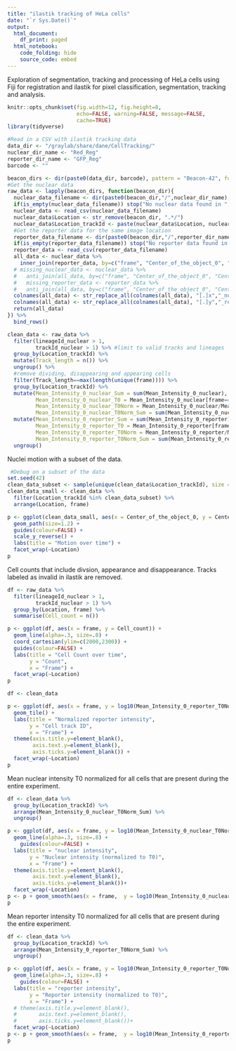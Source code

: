 ```yaml
---
title: "ilastik tracking of HeLa cells"
date: "`r Sys.Date()`"
output:
  html_document:
    df_print: paged
  html_notebook:
    code_folding: hide
    source_code: embed
---
```


Exploration of segmentation, tracking and processing of HeLa cells using Fiji for registration and ilastik for pixel classification, segmentation, tracking and analysis.


```r
knitr::opts_chunk$set(fig.width=12, fig.height=8,
                      echo=FALSE, warning=FALSE, message=FALSE,
                      cache=TRUE)
library(tidyverse)

```

```r

#Read in a CSV with ilastik tracking data
data_dir <- "/graylab/share/dane/CellTracking/"
nuclear_dir_name <- "Red_Reg"
reporter_dir_name <- "GFP_Reg"
barcode <- ""

beacon_dirs <- dir(paste0(data_dir, barcode), pattern = "Beacon-42", full.names = TRUE)
#Get the nuclear data
raw_data <- lapply(beacon_dirs, function(beacon_dir){
  nuclear_data_filename <- dir(paste0(beacon_dir,"/",nuclear_dir_name),pattern = "CSV-Table", full.names = TRUE)
  if(is_empty(nuclear_data_filename)) stop("No nuclear data found in ", beacon_dir)
  nuclear_data <- read_csv(nuclear_data_filename) 
  nuclear_data$Location <- str_remove(beacon_dir, ".*/")
  nuclear_data$Location_trackId <- paste(nuclear_data$Location, nuclear_data$trackId, sep="_")
  #Get the reporter data for the same image location
  reporter_data_filename <- dir(paste0(beacon_dir,"/",reporter_dir_name),pattern = "CSV-Table", full.names = TRUE)
  if(is_empty(reporter_data_filename)) stop("No reporter data found in ", beacon_dir)
  reporter_data <- read_csv(reporter_data_filename)
  all_data <- nuclear_data %>%
    inner_join(reporter_data, by=c("frame", "Center_of_the_object_0", "Center_of_the_object_1"))
  # missing_nuclear_data <- nuclear_data %>%
  #   anti_join(all_data, by=c("frame", "Center_of_the_object_0", "Center_of_the_object_1"))
  #   missing_reporter_data <- reporter_data %>%
  #   anti_join(all_data, by=c("frame", "Center_of_the_object_0", "Center_of_the_object_1"))
  colnames(all_data) <- str_replace_all(colnames(all_data), "[.]x","_nuclear")
  colnames(all_data) <- str_replace_all(colnames(all_data), "[.]y","_reporter")
  return(all_data)
}) %>%
  bind_rows()

clean_data <- raw_data %>%
  filter(lineageId_nuclear > 1,
         trackId_nuclear > 1) %>% #limit to valid tracks and lineages
  group_by(Location_trackId) %>%
  mutate(Track_length = n()) %>%
  ungroup() %>%
  #remove dividing, disappearing and appearing cells
  filter(Track_length==max(length(unique(frame)))) %>% 
  group_by(Location_trackId) %>%
  mutate(Mean_Intensity_0_nuclear_Sum = sum(Mean_Intensity_0_nuclear),
         Mean_Intensity_0_nuclear_T0 = Mean_Intensity_0_nuclear[frame==0],
         Mean_Intensity_0_nuclear_T0Norm = Mean_Intensity_0_nuclear/Mean_Intensity_0_nuclear_T0,
         Mean_Intensity_0_nuclear_T0Norm_Sum = sum(Mean_Intensity_0_nuclear_T0Norm)) %>%
  mutate(Mean_Intensity_0_reporter_Sum = sum(Mean_Intensity_0_reporter),
         Mean_Intensity_0_reporter_T0 = Mean_Intensity_0_reporter[frame==0],
         Mean_Intensity_0_reporter_T0Norm = Mean_Intensity_0_reporter/Mean_Intensity_0_reporter_T0,
         Mean_Intensity_0_reporter_T0Norm_Sum = sum(Mean_Intensity_0_reporter_T0Norm)) %>%
  ungroup()

```
 
Nuclei motion with a subset of the  data.  
 
```r
 #Debug on a subset of the data
set.seed(42)
clean_data_subset <- sample(unique(clean_data$Location_trackId), size = 1000, replace = FALSE)
clean_data_small <- clean_data %>%
  filter(Location_trackId %in% clean_data_subset) %>%
  arrange(Location, frame)

p <- ggplot(clean_data_small, aes(x = Center_of_the_object_0, y = Center_of_the_object_1, colour = factor(trackId_nuclear))) + 
  geom_path(size=1.2) +
  guides(colour=FALSE) +
  scale_y_reverse() +
  labs(title = "Motion over time") +
  facet_wrap(~Location)
p

```

Cell counts that include divsion, appearance and disappearance. Tracks labeled as invalid in ilastik are removed.  

```r

df <- raw_data %>%
  filter(lineageId_nuclear > 1,
         trackId_nuclear > 1) %>%
  group_by(Location, frame) %>%
  summarise(Cell_count = n())

p <- ggplot(df, aes(x = frame, y = Cell_count)) +
  geom_line(alpha=.3, size=.8) +
  coord_cartesian(ylim=c(2000,2300)) +
  guides(colour=FALSE) +
  labs(title = "Cell Count over time",
       y = "Count",
       x = "Frame") +
  facet_wrap(~Location)
p

```

```r
df <- clean_data

p <- ggplot(df, aes(x = frame, y = log10(Mean_Intensity_0_reporter_T0Norm_Sum), colour = Mean_Intensity_0_reporter_T0Norm)) +
  geom_tile() +
  labs(title = "Normalized reporter intensity",
       y = "Cell track ID",
       x = "Frame") + 
  theme(axis.title.y=element_blank(),
        axis.text.y=element_blank(),
        axis.ticks.y=element_blank()) +
  facet_wrap(~Location)
p

```


Mean nuclear intensity T0 normalized for all cells that are present during the entire experiment.  
```r
df <- clean_data %>%
  group_by(Location_trackId) %>%
  arrange(Mean_Intensity_0_nuclear_T0Norm_Sum) %>%
  ungroup()

p <- ggplot(df, aes(x = frame, y = log10(Mean_Intensity_0_nuclear_T0Norm), colour = factor(trackId_nuclear))) +
  geom_line(alpha=.3, size=.8) +
    guides(colour=FALSE) +
  labs(title = "nuclear intensity",
       y = "Nuclear intensity (normalized to T0)",
       x = "Frame") + 
  theme(axis.title.y=element_blank(),
        axis.text.y=element_blank(),
        axis.ticks.y=element_blank())+
  facet_wrap(~Location)
p <- p + geom_smooth(aes(x = frame,  y = log10(Mean_Intensity_0_nuclear_T0Norm)), colour="black")
p

```

Mean reporter intensity T0 normalized for all cells that are present during the entire experiment.  

```r
df <- clean_data %>%
  group_by(Location_trackId) %>%
  arrange(Mean_Intensity_0_reporter_T0Norm_Sum) %>%
  ungroup()

p <- ggplot(df, aes(x = frame, y = log10(Mean_Intensity_0_reporter_T0Norm), colour = factor(trackId_nuclear))) +
  geom_line(alpha=.3, size=.8) +
    guides(colour=FALSE) +
  labs(title = "reporter intensity",
       y = "Reporter intensity (normalized to T0)",
       x = "Frame") + 
  # theme(axis.title.y=element_blank(),
  #       axis.text.y=element_blank(),
  #       axis.ticks.y=element_blank())+
  facet_wrap(~Location)
p <- p + geom_smooth(aes(x = frame,  y = log10(Mean_Intensity_0_reporter_T0Norm)), colour="black")
p

```

